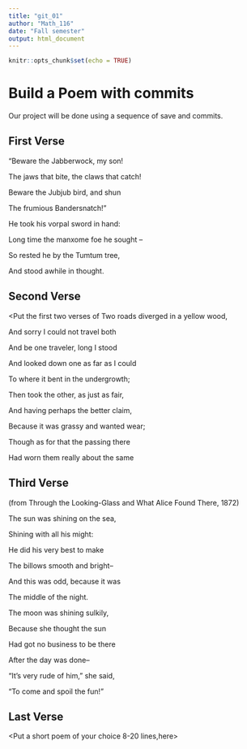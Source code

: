 ---
title: "git_01"
author: "Math_116"
date: "Fall semester"
output: html_document
---

```{r setup, include=FALSE}
knitr::opts_chunk$set(echo = TRUE)
```
# Build a Poem with commits
Our project will be done using a sequence of save and commits.

## First Verse 
<Put the first two verses of Jabberwocky by Lewis Carrol in this section>
"Beware the Jabberwock, my son!    
  
The jaws that bite, the claws that catch!  

 Beware the Jubjub bird, and shun  
 
The frumious Bandersnatch!"  

He took his vorpal sword in hand:  

Long time the manxome foe he sought --  
  
So rested he by the Tumtum tree,  

And stood awhile in thought.



## Second Verse
<Put the first two verses of
Two roads diverged in a yellow wood,

And sorry I could not travel both

And be one traveler, long I stood

And looked down one as far as I could

To where it bent in the undergrowth;

Then took the other, as just as fair,

And having perhaps the better claim,

Because it was grassy and wanted wear;

Though as for that the passing there

Had worn them really about the same

## Third Verse
<Put the first two verses of The Walrus and the Carpenter here>
(from Through the Looking-Glass and What Alice Found There, 1872) 

 The sun was shining on the sea,
 
 Shining with all his might:
 
 He did his very best to make

 The billows smooth and bright--

 And this was odd, because it was

 The middle of the night.

The moon was shining sulkily,

Because she thought the sun

Had got no business to be there

After the day was done--

"It's very rude of him," she said,

"To come and spoil the fun!"

## Last Verse
<Put a short poem of your choice 8-20 lines,here>
